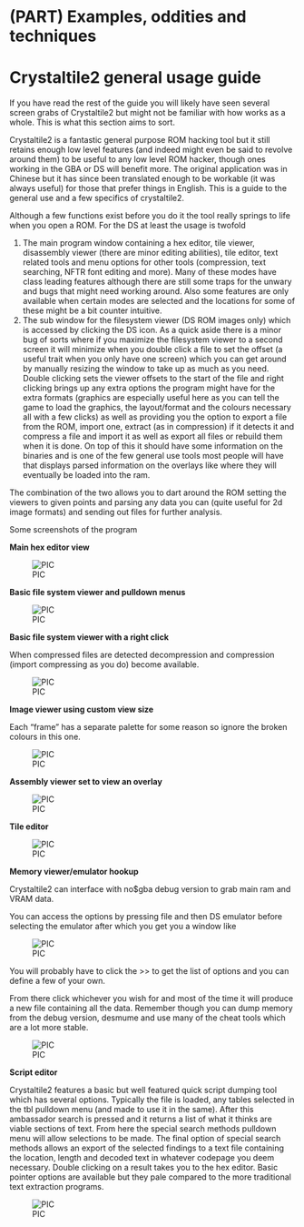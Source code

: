 # (PART) Examples, oddities and techniques {-}

# Crystaltile2 general usage guide

If you have read the rest of the guide you will likely have seen several screen grabs of Crystaltile2 but might not be familiar with how works as a whole. This is what this section aims to sort.

Crystaltile2 is a fantastic general purpose ROM hacking tool but it still retains enough low level features (and indeed might even be said to revolve around them) to be useful to any low level ROM hacker, though ones working in the GBA or DS will benefit more. The original application was in Chinese but it has since been translated enough to be workable (it was always useful) for those that prefer things in English. This is a guide to the general use and a few specifics of crystaltile2.

Although a few functions exist before you do it the tool really springs to life when you open a ROM. For the DS at least the usage is twofold

1.  The main program window containing a hex editor, tile viewer, disassembly viewer (there are minor editing abilities), tile editor, text related tools and menu options for other tools (compression, text searching, NFTR font editing and more). Many of these modes have class leading features although there are still some traps for the unwary and bugs that might need working around. Also some features are only available when certain modes are selected and the locations for some of these might be a bit counter intuitive.
2.  The sub window for the filesystem viewer (DS ROM images only) which is accessed by clicking the DS icon. As a quick aside there is a minor bug of sorts where if you maximize the filesystem viewer to a second screen it will minimize when you double click a file to set the offset (a useful trait when you only have one screen) which you can get around by manually resizing the window to take up as much as you need. Double clicking sets the viewer offsets to the start of the file and right clicking brings up any extra options the program might have for the extra formats (graphics are especially useful here as you can tell the game to load the graphics, the layout/format and the colours necessary all with a few clicks) as well as providing you the option to export a file from the ROM, import one, extract (as in compression) if it detects it and compress a file and import it as well as export all files or rebuild them when it is done. On top of this it should have some information on the binaries and is one of the few general use tools most people will have that displays parsed information on the overlays like where they will eventually be loaded into the ram.

The combination of the two allows you to dart around the ROM setting the viewers to given points and parsing any data you can (quite useful for 2d image formats) and sending out files for further analysis.

Some screenshots of the program

**Main hex editor view**

![PIC](images/220_home_fast6191_romhackingguide_unrenamed_fil___inal_borders_romhackguidecrystaltile2usage1.png)

**Basic file system viewer and pulldown menus**

![PIC](images/221_home_fast6191_romhackingguide_unrenamed_fil___inal_borders_romhackguidecrystaltile2usage2.png)

**Basic file system viewer with a right click**

When compressed files are detected decompression and compression (import compressing as you do) become available.

![PIC](images/222_home_fast6191_romhackingguide_unrenamed_fil___inal_borders_romhackguidecrystaltile2usage3.png)

**Image viewer using custom view size**

Each “frame” has a separate palette for some reason so ignore the broken colours in this one.

![PIC](images/223_home_fast6191_romhackingguide_unrenamed_fil___inal_borders_romhackguidecrystaltile2usage4.png)

**Assembly viewer set to view an overlay**

![PIC](images/224_home_fast6191_romhackingguide_unrenamed_fil___inal_borders_romhackguidecrystaltile2usage5.png)

**Tile editor**

![PIC](images/225_home_fast6191_romhackingguide_unrenamed_fil___inal_borders_romhackguidecrystaltile2usage6.png)

**Memory viewer/emulator hookup**

Crystaltile2 can interface with no$gba debug version to grab main ram and VRAM data.

You can access the options by pressing file and then DS emulator before selecting the emulator after which you get you a window like

![PIC](images/226_home_fast6191_romhackingguide_unrenamed_fil___inal_borders_romhackguidecrystaltile2usage7.png)

You will probably have to click the >﻿> to get the list of options and you can define a few of your own.

From there click whichever you wish for and most of the time it will produce a new file containing all the data. Remember though you can dump memory from the debug version, desmume and use many of the cheat tools which are a lot more stable.

![PIC](images/227_home_fast6191_romhackingguide_unrenamed_fil___inal_borders_romhackguidecrystaltile2usage8.png)

**Script editor**

Crystaltile2 features a basic but well featured quick script dumping tool which has several options. Typically the file is loaded, any tables selected in the tbl pulldown menu (and made to use it in the same). After this ambassador search is pressed and it returns a list of what it thinks are viable sections of text. From here the special search methods pulldown menu will allow selections to be made. The final option of special search methods allows an export of the selected findings to a text file containing the location, length and decoded text in whatever codepage you deem necessary. Double clicking on a result takes you to the hex editor. Basic pointer options are available but they pale compared to the more traditional text extraction programs.

![PIC](images/228_home_fast6191_romhackingguide_unrenamed_fil___inal_borders_romhackguidecrystaltile2usage9.png)